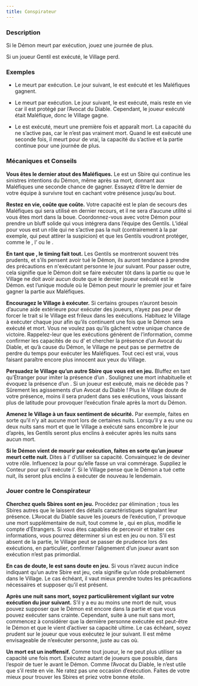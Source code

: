 ```yaml
---
title: Conspirateur
---
```



<Role CONSPIRATEUR header />

### Description

Si le Démon meurt par exécution, jouez une journée de plus.

Si un joueur Gentil est exécuté, le Village perd.

### Exemples

- Le <Role SHABALOTH /> meurt par exécution. Le jour suivant, le <Role PROFESSEUR /> est exécuté et les Maléfiques gagnent.

- Le <Role PO /> meurt par exécution. Le jour suivant, le <Role PARRAIN /> est exécuté, mais reste en vie car il est protégé par l’Avocat du Diable. Cependant, le joueur exécuté était Maléfique, donc le Village gagne.

- Le <Role ZOMBUUL /> est exécuté, meurt une première fois et apparaît mort. La capacité du <Role CONSPIRATEUR /> ne s’active pas, car le <Role ZOMBUUL /> n’est pas vraiment mort. Quand le <Role ZOMBUUL /> est exécuté une seconde fois, il meurt pour de vrai, la capacité du <Role CONSPIRATEUR /> s’active et la partie continue pour une journée de plus.

### Mécaniques et Conseils

**Vous êtes le dernier atout des Maléfiques.** Le <Role CONSPIRATEUR /> est un Sbire qui continue les sinistres intentions du Démon, même après sa mort, donnant aux Maléfiques une seconde chance de gagner. Essayez d’être le dernier de votre équipe à survivre tout en cachant votre présence jusqu’au bout.

**Restez en vie, coûte que coûte.** Votre capacité est le plan de secours des Maléfiques qui sera utilisé en dernier recours, et il ne sera d’aucune utilité si vous êtes mort dans la boue. Coordonnez-vous avec votre Démon pour prendre un bluff solide qui vous intégrera dans l’équipe des Gentils. L’idéal pour vous est un rôle qui ne s’active pas la nuit (contrairement à la <Role FEMME_DE_CHAMBRE /> par exemple, qui peut attirer la suspicion) et que les Gentils voudront protéger, comme le <Role PACIFISTE />, l’<Role HERBORISTE /> ou le <Role MENESTREL />.

**En tant que <Role CONSPIRATEUR />, le timing fait tout.** Les Gentils se montreront souvent très prudents, et s’ils pensent avoir tué le Démon, ils auront tendance à prendre des précautions en n'exécutant personne le jour suivant. Pour passer outre, cela signifie que le Démon doit se faire exécuter tôt dans la partie ou que le Village ne doit avoir aucun doute que le dernier joueur exécuté est le Démon. <Module BAD_MOON_RISING /> est l’unique module où le Démon peut mourir le premier jour et faire gagner la partie aux Maléfiques.

**Encouragez le Village à exécuter.** Si certains groupes n’auront besoin d’aucune aide extérieure pour exécuter des joueurs, n’ayez pas peur de forcer le trait si le Village est frileux dans les exécutions. Habituez le Village à exécuter chaque jour afin qu’ils continuent une fois que le Démon sera exécuté et mort. Vous ne voulez pas qu’ils gâchent votre unique chance de victoire. Rappelez-leur que les exécutions génèrent de l’information, comme confirmer les capacités de <Role MARIN /> ou d’<Role HERBORISTE /> et chercher la présence d’un Avocat du Diable, et qu’à cause du Démon, le Village ne peut pas se permettre de perdre du temps pour exécuter les Maléfiques. Tout ceci est vrai, vous faisant paraître encore plus innocent aux yeux du Village.

**Persuadez le Village qu’un autre Sbire que vous est en jeu.** Bluffez en tant qu’Étranger pour imiter la présence d’un <Role PARRAIN />. Soulignez une mort inhabituelle et évoquez la présence d’un <Role ASSASSIN />. Si un joueur est exécuté, mais ne décède pas ? Sûrement les agissements d’un Avocat du Diable ! Plus le Village doute de votre présence, moins il sera prudent dans ses exécutions, vous laissant plus de latitude pour provoquer l’exécution finale après la mort du Démon.

**Amenez le Village à un faux sentiment de sécurité.** Par exemple, faites en sorte qu’il n’y ait aucune mort lors de certaines nuits. Lorsqu’il y a eu une ou deux nuits sans mort et que le Village a exécuté sans encombre le jour d’après, les Gentils seront plus enclins à exécuter après les nuits sans aucun mort.

**Si le Démon vient de mourir par exécution, faites en sorte qu’un joueur meurt cette nuit.** Dites à l’<Role ASSASSIN /> d’utiliser sa capacité. Convainquez le <Role PARIEUR /> de deviner votre rôle. Influencez la <Role COMMERE /> pour qu’elle fasse un vrai commérage. Suppliez le Conteur pour qu’il exécute l'<Role INVENTEUR />. Si le Village pense que le Démon a tué cette nuit, ils seront plus enclins à exécuter de nouveau le lendemain.

### Jouer contre le Conspirateur

**Cherchez quels Sbires sont en jeu.** Procédez par élimination ; tous les Sbires autres que le <Role CONSPIRATEUR /> laissent des détails caractéristiques signalant leur présence. L’Avocat du Diable sauve les joueurs de l’exécution, l’<Role ASSASSIN /> provoque une mort supplémentaire de nuit, tout comme le <Role PARRAIN />, qui en plus, modifie le compte d’Étrangers. Si vous êtes capables de percevoir et traiter ces informations, vous pourrez déterminer si un <Role CONSPIRATEUR /> est en jeu ou non. S’il est absent de la partie, le Village peut se passer de prudence lors des exécutions, en particulier, confirmer l’alignement d’un joueur avant son exécution n’est pas primordial.

**En cas de doute, le <Role CONSPIRATEUR /> est sans doute en jeu.** Si vous n’avez aucun indice indiquant qu’un autre Sbire est jeu, cela signifie qu’un <Role CONSPIRATEUR /> rôde probablement dans le Village. Le cas échéant, il vaut mieux prendre toutes les précautions nécessaires et supposer qu’il est présent.

**Après une nuit sans mort, soyez particulièrement vigilant sur votre exécution du jour suivant.** S’il y a eu au moins une mort de nuit, vous pouvez supposer que le Démon est encore dans la partie et que vous pouvez exécuter sans crainte. Cependant, suite à une nuit sans mort, commencez à considérer que la dernière personne exécutée est peut-être le Démon et que le <Role CONSPIRATEUR /> vient d’activer sa capacité ultime. Le cas échéant, soyez prudent sur le joueur que vous exécutez le jour suivant. Il est même envisageable de n’exécuter personne, juste au cas où.

**Un <Role CONSPIRATEUR /> mort est un <Role CONSPIRATEUR /> inoffensif.** Comme tout joueur, le <Role CONSPIRATEUR /> ne peut plus utiliser sa capacité une fois mort. Exécutez autant de joueurs que possible, dans l’espoir de tuer le <Role CONSPIRATEUR /> avant le Démon. Comme l’Avocat du Diable, le <Role CONSPIRATEUR /> n’est utile que s’il reste en vie. Ne ratez pas une occasion d’exécution. Faites de votre mieux pour trouver les Sbires et priez votre bonne étoile.

